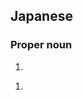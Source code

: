 ==Japanese==
{{ja-kanjitab|怜|奈}}

===Proper noun===
{{ja-pos|proper|れいな}}

# {{given name|female|lang=ja|sort=れいな}}

{{ja-pos|proper|れな}}

# {{given name|female|lang=ja|sort=れな}}